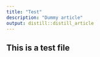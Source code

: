 ```yaml
---
title: "Test"
description: "Dummy article"
output: distill::distill_article
---
```


## This is a test file